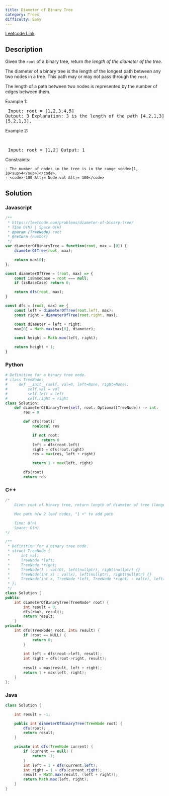 ```yaml
---
title: Diameter of Binary Tree
category: Trees
difficulty: Easy
---
```


<Callout>

[Leetcode Link](https://leetcode.com/problems/diameter-of-binary-tree)

</Callout>

## Description
Given the <code>root</code> of a binary tree, return *the length of the diameter of the tree*.

The diameter of a binary tree is the length of the longest path between any two nodes in a tree. This path may or may not pass through the <code>root</code>.

The length of a path between two nodes is represented by the number of edges between them.

 
Example 1:
<Image alt="" src="https://assets.leetcode.com/uploads/2021/03/06/diamtree.jpg" width={292} height={302} />
<br /><pre className="overflow-x-auto">
Input: root = [1,2,3,4,5]
Output: 3
Explanation: 3 is the length of the path [4,2,1,3] or [5,2,1,3].
</pre>

Example 2:

<br /><pre className="overflow-x-auto">
Input: root = [1,2]
Output: 1
</pre>

 
Constraints:


	- The number of nodes in the tree is in the range <code>[1, 10<sup>4</sup>]</code>.
	- <code>-100 &lt;= Node.val &lt;= 100</code>



## Solution

### Javascript
```javascript
/**
 * https://leetcode.com/problems/diameter-of-binary-tree/
 * TIme O(N) | Space O(H)
 * @param {TreeNode} root
 * @return {number}
 */
var diameterOfBinaryTree = function(root, max = [0]) {
    diameterOfTree(root, max);

    return max[0];
};

const diameterOfTree = (root, max) => {
    const isBaseCase = root === null;
    if (isBaseCase) return 0;

    return dfs(root, max);
}

const dfs = (root, max) => {
    const left = diameterOfTree(root.left, max);
    const right = diameterOfTree(root.right, max);

    const diameter = left + right;
    max[0] = Math.max(max[0], diameter);

    const height = Math.max(left, right);

    return height + 1;
}
```
### Python
```python
# Definition for a binary tree node.
# class TreeNode:
#     def __init__(self, val=0, left=None, right=None):
#         self.val = val
#         self.left = left
#         self.right = right
class Solution:
    def diameterOfBinaryTree(self, root: Optional[TreeNode]) -> int:
        res = 0

        def dfs(root):
            nonlocal res

            if not root:
                return 0
            left = dfs(root.left)
            right = dfs(root.right)
            res = max(res, left + right)

            return 1 + max(left, right)

        dfs(root)
        return res

```
### C++
```cpp
/*
    Given root of binary tree, return length of diameter of tree (longest path b/w any 2 nodes)

    Max path b/w 2 leaf nodes, "1 +" to add path

    Time: O(n)
    Space: O(n)
*/

/**
 * Definition for a binary tree node.
 * struct TreeNode {
 *     int val;
 *     TreeNode *left;
 *     TreeNode *right;
 *     TreeNode() : val(0), left(nullptr), right(nullptr) {}
 *     TreeNode(int x) : val(x), left(nullptr), right(nullptr) {}
 *     TreeNode(int x, TreeNode *left, TreeNode *right) : val(x), left(left), right(right) {}
 * };
 */
class Solution {
public:
    int diameterOfBinaryTree(TreeNode* root) {
        int result = 0;
        dfs(root, result);
        return result;
    }
private:
    int dfs(TreeNode* root, int& result) {
        if (root == NULL) {
            return 0;
        }
        
        int left = dfs(root->left, result);
        int right = dfs(root->right, result);
        
        result = max(result, left + right);
        return 1 + max(left, right);
    }
};

```
### Java
```java
class Solution {

    int result = -1;

    public int diameterOfBinaryTree(TreeNode root) {
        dfs(root);
        return result;
    }

    private int dfs(TreeNode current) {
        if (current == null) {
            return -1;
        }
        int left = 1 + dfs(current.left);
        int right = 1 + dfs(current.right);
        result = Math.max(result, (left + right));
        return Math.max(left, right);
    }
}

```


